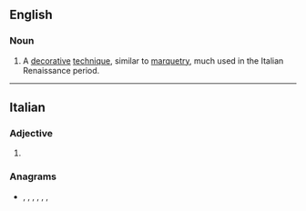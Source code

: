 ==English==
{{wikipedia}}

===Noun===
{{en-noun|-}}

# {{lb|en|art}} A [[decorative]] [[technique]], similar to [[marquetry]], much used in the Italian Renaissance period.

----

==Italian==

===Adjective===
{{head|it|adjective form}}

# {{feminine singular of|it|certosino}}

===Anagrams===
* {{l|it|consterai}}, {{l|it|costernai}}, {{l|it|rosicante}}, {{l|it|sconterai}}, {{l|it|scorniate}}, {{l|it|sincerato}}, {{l|it|trisecano}}